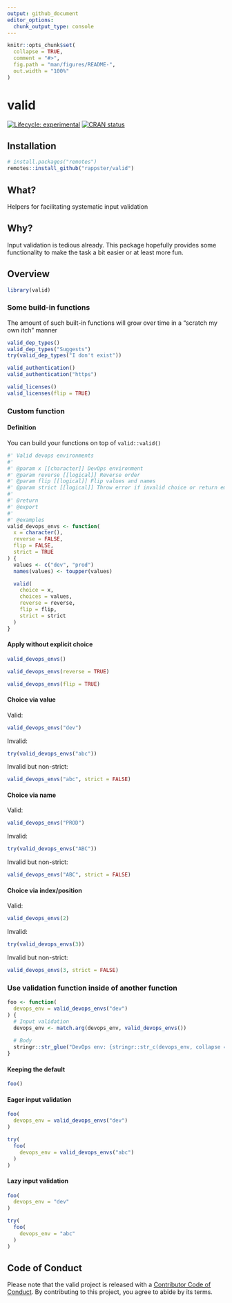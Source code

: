 ```yaml
---
output: github_document
editor_options: 
  chunk_output_type: console
---
```


<!-- README.md is generated from README.Rmd. Please edit that file -->

```r
knitr::opts_chunk$set(
  collapse = TRUE,
  comment = "#>",
  fig.path = "man/figures/README-",
  out.width = "100%"
)
```

# valid

<!-- badges: start -->
[![Lifecycle: experimental](https://img.shields.io/badge/lifecycle-experimental-orange.svg)](https://www.tidyverse.org/lifecycle/#experimental)
[![CRAN status](https://www.r-pkg.org/badges/version/valid)](https://CRAN.R-project.org/package=valid)
<!-- badges: end -->

## Installation

```r
# install.packages("remotes")
remotes::install_github("rappster/valid")
```

## What?

Helpers for facilitating systematic input validation

## Why?

Input validation is tedious already. This package hopefully provides some
functionality to make the task a bit easier or at least more fun.

## Overview

```r
library(valid)
```

### Some build-in functions

The amount of such built-in functions will grow over time in a "scratch my own itch" manner

```r
valid_dep_types()
valid_dep_types("Suggests")
try(valid_dep_types("I don't exist"))

valid_authentication()
valid_authentication("https")

valid_licenses()
valid_licenses(flip = TRUE)
```

### Custom function

#### Definition

You can build your functions on top of `valid::valid()` 

```r
#' Valid devops environments
#'
#' @param x [[character]] DevOps environment
#' @param reverse [[logical]] Reverse order
#' @param flip [[logical]] Flip values and names
#' @param strict [[logical]] Throw error if invalid choice or return empty
#'
#' @return
#' @export
#'
#' @examples
valid_devops_envs <- function(
  x = character(),
  reverse = FALSE,
  flip = FALSE,
  strict = TRUE
) {
  values <- c("dev", "prod")
  names(values) <- toupper(values)

  valid(
    choice = x,
    choices = values,
    reverse = reverse,
    flip = flip,
    strict = strict
  )
}
```

#### Apply without explicit choice

```r
valid_devops_envs()
```

```r
valid_devops_envs(reverse = TRUE)
```
```r
valid_devops_envs(flip = TRUE)
```

#### Choice via value

Valid:

```r
valid_devops_envs("dev")
```
Invalid:

```r
try(valid_devops_envs("abc"))
```

Invalid but non-strict:

```r
valid_devops_envs("abc", strict = FALSE)
```

#### Choice via name

Valid:

```r
valid_devops_envs("PROD")
```

Invalid:

```r
try(valid_devops_envs("ABC"))
```

Invalid but non-strict:

```r
valid_devops_envs("ABC", strict = FALSE)
```

#### Choice via index/position

Valid:

```r
valid_devops_envs(2)
```

Invalid:

```r
try(valid_devops_envs(3))
```

Invalid but non-strict:

```r
valid_devops_envs(3, strict = FALSE)
```
### Use validation function inside of another function

```r
foo <- function(
  devops_env = valid_devops_envs("dev")
) {
  # Input validation
  devops_env <- match.arg(devops_env, valid_devops_envs())
  
  # Body
  stringr::str_glue("DevOps env: {stringr::str_c(devops_env, collapse = ', ')}")
}
```

#### Keeping the default

```r
foo()
```

#### Eager input validation

```r
foo(
  devops_env = valid_devops_envs("dev")
)
```

```r
try(
  foo(
    devops_env = valid_devops_envs("abc")
  )
)
```

#### Lazy input validation

```r
foo(
  devops_env = "dev"
)
```

```r
try(
  foo(
    devops_env = "abc"
  )
)
```

## Code of Conduct

Please note that the valid project is released with a [Contributor Code of Conduct](https://contributor-covenant.org/version/2/0/CODE_OF_CONDUCT.html). By contributing to this project, you agree to abide by its terms.


